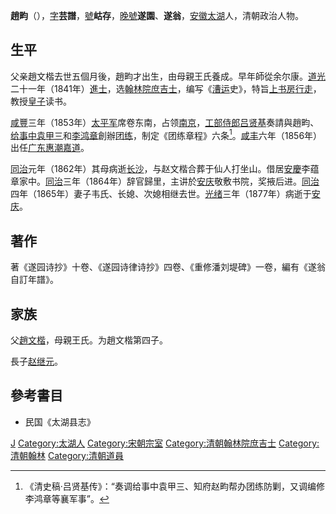 '''趙畇'''（{{bd|1808年||1877年|catIdx=Z趙}}），[[表字|字]]'''芸譜'''，[[號|號]]'''岵存'''，[[晚號|晚號]]'''遂園'''、'''遂翁'''，[[安徽|安徽]][[太湖|太湖]]人，清朝政治人物。

== 生平 ==
父亲趙文楷去世五個月後，趙畇才出生，由母親王氏養成。早年師從余尔康。[[道光|道光]]二十一年（1841年）[[進士|進士]]，选[[翰林院庶吉士|翰林院庶吉士]]，编写《[[漕运|漕运]]史》，特旨[[上书房|上书房]][[行走|行走]]，教授[[皇子|皇子]]读书。

[[咸豐|咸豐]]三年（1853年）[[太平军|太平军]]席卷东南，占领[[南京|南京]]，[[工部侍郎|工部侍郎]][[吕贤基|吕贤基]]奏請與趙畇、[[给事中|给事中]][[袁甲三|袁甲三]]和[[李鸿章|李鸿章]]創辦[[团练|团练]]，制定《团练章程》六条<ref>《清史稿·吕贤基传》：“奏调给事中袁甲三、知府赵畇帮办团练防剿，又调编修李鸿章等襄军事”。</ref>。[[咸丰|咸丰]]六年（1856年）出任[[广东|广东]][[惠潮嘉道|惠潮嘉道]]。

[[同治|同治]]元年（1862年）其母病逝[[长沙|长沙]]，与赵文楷合葬于仙人打坐山。借居[[安慶|安慶]]李蕴章家中。[[同治|同治]]三年（1864年）辞官歸里，主讲於[[安庆|安庆]]敬敷书院，奖掖后进。[[同治|同治]]四年（1865年）妻子韦氏、长媳、次媳相继去世。[[光绪|光绪]]三年（1877年）病逝于[[安庆|安庆]]。

== 著作 ==
著《遂园诗抄》十卷、《遂园诗律诗抄》四卷、《重修潘刘堤碑》一卷，編有《遂翁自訂年譜》。

== 家族 ==
父[[趙文楷|趙文楷]]，母親王氏。为趙文楷第四子。

長子[[赵继元|赵继元]]。{{fact|次女趙继莲，[[同治|同治]]二年（1863年）嫁[[李鸿章|李鸿章]]。外孫李經述、外孫女李經璹，嫁張佩綸，即[[張愛玲|張愛玲]]之父母。外曾孫張子靜、外曾孫女張愛玲。}}

== 參考書目==
{{reflist}}
* 民国《太湖县志》

{{道光二十一年辛丑恩科殿试金榜}}

{{Authority control}}
{{DEFAULTSORT:Zhao趙}}
[[Category:赵姓|J]]
[[Category:太湖人|Category:太湖人]]
[[Category:宋朝宗室|Category:宋朝宗室]]
[[Category:清朝翰林院庶吉士|Category:清朝翰林院庶吉士]]
[[Category:清朝翰林|Category:清朝翰林]]
[[Category:清朝道員|Category:清朝道員]]